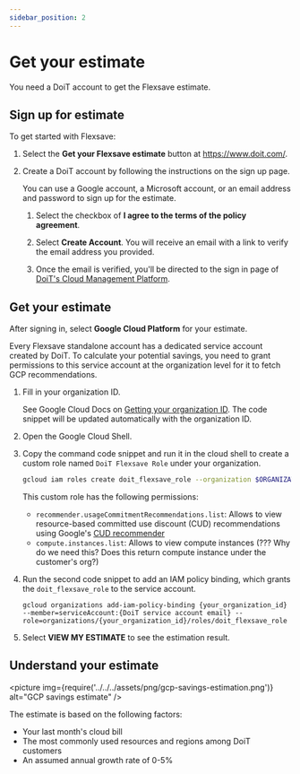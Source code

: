 ```yaml
---
sidebar_position: 2
---
```


# Get your estimate

You need a DoiT account to get the Flexsave estimate.

## Sign up for estimate

To get started with Flexsave:

1. Select the **Get your Flexsave estimate** button at https://www.doit.com/.

1. Create a DoiT account by following the instructions on the sign up page.

   You can use a Google account, a Microsoft account, or an email address and password to sign up for the estimate.

   1. Select the checkbox of **I agree to the terms of the policy agreement**.

   1. Select **Create Account**. You will receive an email with a link to verify the email address you provided.

   1. Once the email is verified, you'll be directed to the sign in page of [DoiT's Cloud Management Platform](https://app.doit-intl.com/login).

## Get your estimate

After signing in, select **Google Cloud Platform** for your estimate.

Every Flexsave standalone account has a dedicated service account created by DoiT. To calculate your potential savings, you need to grant permissions to this service account at the organization level for it to fetch GCP recommendations.

1. Fill in your organization ID.

   See Google Cloud Docs on [Getting your organization ID](https://cloud.google.com/resource-manager/docs/creating-managing-organization#retrieving_your_organization_id). The code snippet will be updated automatically with the organization ID.

1. Open the Google Cloud Shell.

1. Copy the command code snippet and run it in the cloud shell to create a custom role named `DoiT Flexsave Role` under your organization.

   ```bash
   gcloud iam roles create doit_flexsave_role --organization $ORGANIZATION_ID --title="DoiT Flexsave Role" --stage=GA --permissions=recommender.usageCommitmentRecommendations.list,compute.instances.list
   ```

   This custom role has the following permissions:

   - `recommender.usageCommitmentRecommendations.list`: Allows to view resource-based committed use discount (CUD) recommendations using Google's [CUD recommender](https://cloud.google.com/docs/cuds-recommender)
   - `compute.instances.list`: Allows to view compute instances (??? Why do we need this? Does this return compute instance under the customer's org?)

1. Run the second code snippet to add an IAM policy binding, which grants the `doit_flexsave_role` to the service account.

   ```
   gcloud organizations add-iam-policy-binding {your_organization_id} --member=serviceAccount:{DoiT service account email} --role=organizations/{your_organization_id}/roles/doit_flexsave_role
   ```

1. Select **VIEW MY ESTIMATE** to see the estimation result.

## Understand your estimate

<picture
  img={require('../../../assets/png/gcp-savings-estimation.png')}
  alt="GCP savings estimate"
/>

The estimate is based on the following factors:

- Your last month's cloud bill
- The most commonly used resources and regions among DoiT customers
- An assumed annual growth rate of 0-5%
